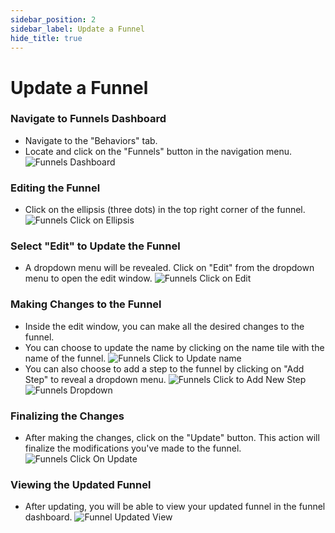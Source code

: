 ```yaml
---
sidebar_position: 2
sidebar_label: Update a Funnel
hide_title: true
---
```



# Update a Funnel

### Navigate to Funnels Dashboard

- Navigate to the "Behaviors" tab.
- Locate and click on the "Funnels" button in the navigation menu.
  <img src={FunnelsDashboard} alt="Funnels Dashboard" />

### Editing the Funnel

- Click on the ellipsis (three dots) in the top right corner of the funnel.
  <img src={FunnelsClickonEllipsis} alt="Funnels Click on Ellipsis" />

### Select "Edit" to Update the Funnel

- A dropdown menu will be revealed. Click on "Edit" from the dropdown menu to open the edit window.
  <img src={FunnelsClickonEdit} alt="Funnels Click on Edit" />

### Making Changes to the Funnel

- Inside the edit window, you can make all the desired changes to the funnel.
- You can choose to update the name by clicking on the name tile with the name of the funnel.
  <img src={FunnelsClicktoUpdatename} alt="Funnels Click to Update name" />
- You can also choose to add a step to the funnel by clicking on "Add Step" to reveal a dropdown menu.
  <img src={FunnelsClicktoAddNewStep} alt="Funnels Click to Add New Step" />
  <img src={FunnelsDropdown} alt="Funnels Dropdown" />

### Finalizing the Changes

- After making the changes, click on the "Update" button. This action will finalize the modifications you've made to the funnel.
  <img src={FunnelsClickOnUpdate} alt="Funnels Click On Update" />

### Viewing the Updated Funnel

- After updating, you will be able to view your updated funnel in the funnel dashboard.
  <img src={FunnelsUpdatedView} alt="Funnel Updated View" />
